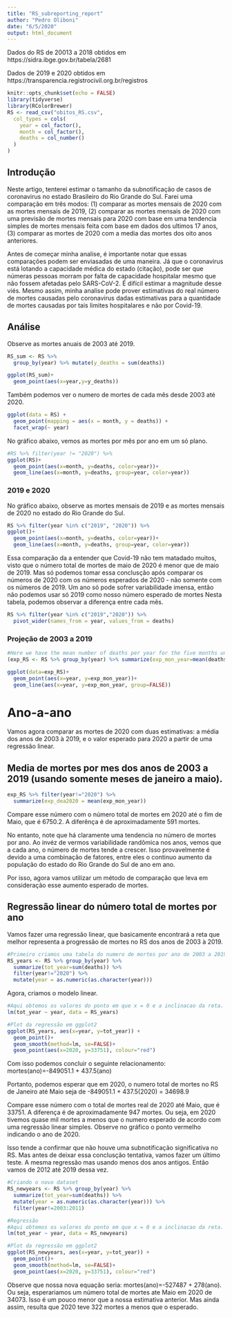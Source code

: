 ```yaml
---
title: "RS_subreporting_report"
author: "Pedro Oliboni"
date: "6/5/2020"
output: html_document
---
```


Dados do RS de 20013 a 2018 obtidos em https://sidra.ibge.gov.br/tabela/2681

Dados de 2019 e 2020 obtidos em https://transparencia.registrocivil.org.br/registros


```r
knitr::opts_chunk$set(echo = FALSE)
library(tidyverse)
library(RColorBrewer)
RS <- read_csv("obitos_RS.csv", 
  col_types = cols(
    year = col_factor(),
    month = col_factor(),
    deaths = col_number()
  )
)
```
## Introdução 

Neste artigo, tenterei estimar o tamanho da subnotificação de casos de coronavirus no estado Brasileiro do Rio Grande do Sul. Farei uma comparação em três modos: (1) comparar as mortes mensais de 2020 com as mortes mensais de 2019, (2) comparar as mortes mensais de 2020 com uma previsão de mortes mensais para 2020 com base em uma tendencia simples de mortes mensais feita com base em dados dos ultimos 17 anos, (3) comparar as mortes de 2020 com a media das mortes dos oito anos anteriores.

Antes de começar minha analise, é importante notar que essas comparações podem ser enviasadas de uma maneira. Já que o coronavirus está lotando a capacidade médica do estado (citação), pode ser que númeras pessoas morram por falta de capacidade hospitalar mesmo que não fossem afetadas pelo SARS-CoV-2. É difícil estimar a magnitude desse viés. Mesmo assim, minha analise pode prover estimativas do real número de mortes causadas pelo coronavirus dadas estimativas para a quantidade de mortes causadas por tais limites hospitalares e não por Covid-19. 

## Análise 
Observe as mortes anuais de 2003 até 2019.
```r
RS_sum <- RS %>% 
  group_by(year) %>% mutate(y_deaths = sum(deaths))

ggplot(RS_sum)+
  geom_point(aes(x=year,y=y_deaths))
```

Também podemos ver o numero de mortes de cada mês desde 2003 até 2020.
```r
ggplot(data = RS) + 
  geom_point(mapping = aes(x = month, y = deaths)) + 
  facet_wrap(~ year)
```

No gráfico abaixo, vemos as mortes por mês por ano em um só plano. 
```r
#RS %>% filter(year != "2020") %>% 
ggplot(RS)+
  geom_point(aes(x=month, y=deaths, color=year))+
  geom_line(aes(x=month, y=deaths, group=year, color=year))
```


### 2019 e 2020
No gráfico abaixo, observe as mortes mensais de 2019 e as mortes mensais de 2020 no estado do Rio Grande do Sul. 
```r
RS %>% filter(year %in% c("2019", "2020")) %>% 
ggplot()+
  geom_point(aes(x=month, y=deaths, color=year))+
  geom_line(aes(x=month, y=deaths, group=year, color=year))
```

Essa comparação da a entender que Covid-19 não tem matadado muitos, visto que o número total de mortes de maio de 2020 é menor que de maio de 2019. Mas só podemos tomar essa conclusção após comparar os números de 2020 com os números esperados de 2020 - não somente com os números de 2019. Um ano só pode sofrer variabilidade imensa, então não podemos usar só 2019 como nosso número esperado de mortes
Nesta tabela, podemos observar a diferença entre cada mês.
```r
RS %>% filter(year %in% c("2019","2020")) %>% 
  pivot_wider(names_from = year, values_from = deaths)
```

### Projeção de 2003 a 2019
```r
#Here we have the mean number of deaths per year for the five months under consideration
(exp_RS <- RS %>% group_by(year) %>% summarize(exp_mon_year=mean(deaths)))

ggplot(data=exp_RS)+
  geom_point(aes(x=year, y=exp_mon_year))+
  geom_line(aes(x=year, y=exp_mon_year, group=FALSE))
```

# Ano-a-ano
Vamos agora comparar as mortes de 2020 com duas estimativas: a média dos anos de 2003 à 2019, e o valor esperado para 2020 a partir de uma regressão linear.

## Media de mortes por mes dos anos de 2003 a 2019 (usando somente meses de janeiro a maio).
```r
exp_RS %>% filter(year!="2020") %>%  
  summarize(exp_dea2020 = mean(exp_mon_year))
```
Compare esse número com o número total de mortes em 2020 até o fim de Maio, que é 6750.2. A diferênça é de aproximadamente 591 mortes. 

No entanto, note que há claramente uma tendencia no número de mortes por ano. Ao invéz de vermos variabilidade randômica nos anos, vemos que a cada ano, o número de mortes tende a crescer. Isso provavelmente é devido a uma combinação de fatores, entre eles o continuo aumento da população do estado do Rio Grande do Sul de ano em ano. 

Por isso, agora vamos utilizar um método de comparação que leva em consideração esse aumento esperado de mortes.

## Regressão linear do número total de mortes por ano
Vamos fazer uma regressão linear, que basicamente encontrará a reta que melhor representa a progressão de mortes no RS dos anos de 2003 à 2019.
```r
#Primeiro criamos uma tabela do numero de mortes por ano de 2003 a 2019
RS_years <- RS %>% group_by(year) %>% 
  summarize(tot_year=sum(deaths)) %>% 
  filter(year!="2020") %>% 
  mutate(year = as.numeric(as.character(year)))
```

Agora, criamos o modelo linear.
```r

#Aqui obtemos os valores do ponto em que x = 0 e a inclinacao da reta.
lm(tot_year ~ year, data = RS_years)

#Plot da regressão em ggplot2
ggplot(RS_years, aes(x=year, y=tot_year)) + 
  geom_point()+
  geom_smooth(method=lm, se=FALSE)+
  geom_point(aes(x=2020, y=33751), colour="red")
```

Com isso podemos concluir o seguinte relacionamento:
mortes(ano)=-849051.1  + 437.5(ano)

Portanto, podemos esperar que em 2020, o numero total de mortes no RS de Janeiro até Maio seja de -849051.1  + 437.5(2020) = 34698.9

Compare esse número com o total de mortes real de 2020 até Maio, que é 33751. A diferença é de aproximadamente 947 mortes. Ou seja, em 2020 tivemos quase mil mortes a menos que o numero esperado de acordo com uma regressão linear simples. Observe no gráfico o ponto vermelho indicando o ano de 2020. 

Isso tende a confirmar que não houve uma subnotificação significativa no RS. Mas antes de deixar essa conclusção tentativa, vamos fazer um último teste. A mesma regressão mas usando menos dos anos antigos. Então vamos de 2012 até 2019 dessa vez.

```r
#Criando o novo dataset 
RS_newyears <- RS %>% group_by(year) %>% 
  summarize(tot_year=sum(deaths)) %>% 
  mutate(year = as.numeric(as.character(year))) %>% 
  filter(year!=2003:2011)

#Regressão
#Aqui obtemos os valores do ponto em que x = 0 e a inclinacao da reta.
lm(tot_year ~ year, data = RS_newyears)

#Plot da regressão em ggplot2
ggplot(RS_newyears, aes(x=year, y=tot_year)) + 
  geom_point()+
  geom_smooth(method=lm, se=FALSE)+
  geom_point(aes(x=2020, y=33751), colour="red")
```

Observe que nossa nova equação seria: mortes(ano)=-527487 + 278(ano).
Ou seja, esperariamos um número total de mortes ate Maio em 2020 de 34073. Isso é um pouco menor que a nossa estimativa anterior. Mas ainda assim, resulta que 2020 teve 322 mortes a menos que o esperado. 
